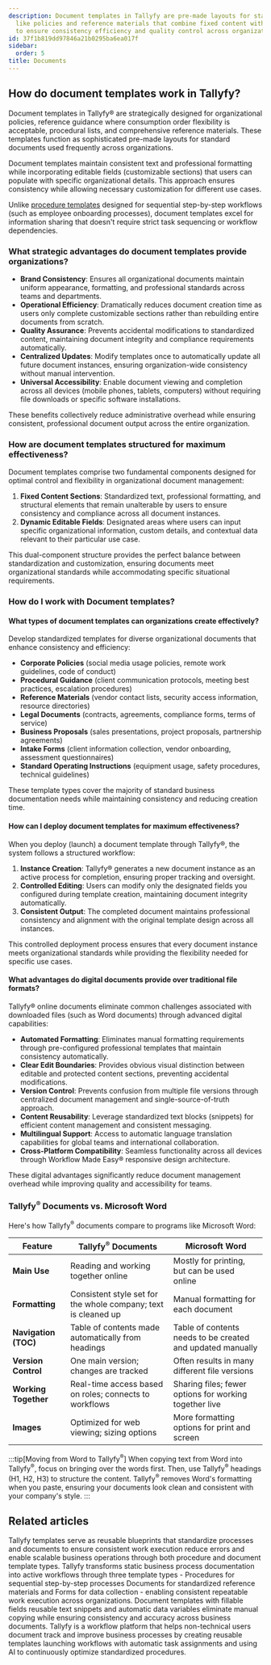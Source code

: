 ```yaml
---
description: Document templates in Tallyfy are pre-made layouts for standard documents
  like policies and reference materials that combine fixed content with editable fields
  to ensure consistency efficiency and quality control across organizations.
id: 37f1b819dd97846a21b0295ba6ea017f
sidebar:
  order: 5
title: Documents
---
```


## How do document templates work in Tallyfy?

Document templates in Tallyfy® are strategically designed for organizational policies, reference guidance where consumption order flexibility is acceptable, procedural lists, and comprehensive reference materials. These templates function as sophisticated pre-made layouts for standard documents used frequently across organizations.

Document templates maintain consistent text and professional formatting while incorporating editable fields (customizable sections) that users can populate with specific organizational details. This approach ensures consistency while allowing necessary customization for different use cases.

Unlike [procedure templates](/products/pro/documenting/templates/) designed for sequential step-by-step workflows (such as employee onboarding processes), document templates excel for information sharing that doesn\'t require strict task sequencing or workflow dependencies.

### What strategic advantages do document templates provide organizations?

- **Brand Consistency**: Ensures all organizational documents maintain uniform appearance, formatting, and professional standards across teams and departments.
- **Operational Efficiency**: Dramatically reduces document creation time as users only complete customizable sections rather than rebuilding entire documents from scratch.
- **Quality Assurance**: Prevents accidental modifications to standardized content, maintaining document integrity and compliance requirements automatically.
- **Centralized Updates**: Modify templates once to automatically update all future document instances, ensuring organization-wide consistency without manual intervention.
- **Universal Accessibility**: Enable document viewing and completion across all devices (mobile phones, tablets, computers) without requiring file downloads or specific software installations.

These benefits collectively reduce administrative overhead while ensuring consistent, professional document output across the entire organization.

### How are document templates structured for maximum effectiveness?

Document templates comprise two fundamental components designed for optimal control and flexibility in organizational document management:

1. **Fixed Content Sections**: Standardized text, professional formatting, and structural elements that remain unalterable by users to ensure consistency and compliance across all document instances.
2. **Dynamic Editable Fields**: Designated areas where users can input specific organizational information, custom details, and contextual data relevant to their particular use case.

This dual-component structure provides the perfect balance between standardization and customization, ensuring documents meet organizational standards while accommodating specific situational requirements.

### How do I work with Document templates?

#### What types of document templates can organizations create effectively?
Develop standardized templates for diverse organizational documents that enhance consistency and efficiency:
- **Corporate Policies** (social media usage policies, remote work guidelines, code of conduct)
- **Procedural Guidance** (client communication protocols, meeting best practices, escalation procedures)
- **Reference Materials** (vendor contact lists, security access information, resource directories)
- **Legal Documents** (contracts, agreements, compliance forms, terms of service)
- **Business Proposals** (sales presentations, project proposals, partnership agreements)
- **Intake Forms** (client information collection, vendor onboarding, assessment questionnaires)
- **Standard Operating Instructions** (equipment usage, safety procedures, technical guidelines)

These template types cover the majority of standard business documentation needs while maintaining consistency and reducing creation time.

#### How can I deploy document templates for maximum effectiveness?
When you deploy (launch) a document template through Tallyfy®, the system follows a structured workflow:
1. **Instance Creation**: Tallyfy® generates a new document instance as an active process for completion, ensuring proper tracking and oversight.
2. **Controlled Editing**: Users can modify only the designated fields you configured during template creation, maintaining document integrity automatically.
3. **Consistent Output**: The completed document maintains professional consistency and alignment with the original template design across all instances.

This controlled deployment process ensures that every document instance meets organizational standards while providing the flexibility needed for specific use cases.

#### What advantages do digital documents provide over traditional file formats?

Tallyfy® online documents eliminate common challenges associated with downloaded files (such as Word documents) through advanced digital capabilities:
- **Automated Formatting**: Eliminates manual formatting requirements through pre-configured professional templates that maintain consistency automatically.
- **Clear Edit Boundaries**: Provides obvious visual distinction between editable and protected content sections, preventing accidental modifications.
- **Version Control**: Prevents confusion from multiple file versions through centralized document management and single-source-of-truth approach.
- **Content Reusability**: Leverage standardized text blocks (snippets) for efficient content management and consistent messaging.
- **Multilingual Support**: Access to automatic language translation capabilities for global teams and international collaboration.
- **Cross-Platform Compatibility**: Seamless functionality across all devices through Workflow Made Easy® responsive design architecture.

These digital advantages significantly reduce document management overhead while improving quality and accessibility for teams.

### Tallyfy<sup>®</sup> Documents vs. Microsoft Word

Here's how Tallyfy<sup>®</sup> documents compare to programs like Microsoft Word:

| Feature | Tallyfy<sup>®</sup> Documents | Microsoft Word |
|---------|-------------------|----------------|
| **Main Use** | Reading and working together online | Mostly for printing, but can be used online |
| **Formatting** | Consistent style set for the whole company; text is cleaned up | Manual formatting for each document |
| **Navigation (TOC)** | Table of contents made automatically from headings | Table of contents needs to be created and updated manually |
| **Version Control** | One main version; changes are tracked | Often results in many different file versions |
| **Working Together** | Real-time access based on roles; connects to workflows | Sharing files; fewer options for working together live |
| **Images** | Optimized for web viewing; sizing options | More formatting options for print and screen |

:::tip[Moving from Word to Tallyfy<sup>®</sup>]
When copying text from Word into Tallyfy<sup>®</sup>, focus on bringing over the words first. Then, use Tallyfy<sup>®</sup> headings (H1, H2, H3) to structure the content. Tallyfy<sup>®</sup> removes Word's formatting when you paste, ensuring your documents look clean and consistent with your company's style.
:::


<PageTree />


## Related articles
<CardGrid>
<LinkTitleCard header="<b>Documenting > Templates</b>" href="/products/pro/documenting/templates/" > Tallyfy templates serve as reusable blueprints that standardize processes and documents to ensure consistent work execution reduce errors and enable scalable business operations through both procedure and document template types. </LinkTitleCard>
<LinkTitleCard header="<b>Pro > Essentials</b>" href="/products/pro/documenting/" > Tallyfy transforms static business process documentation into active workflows through three template types - Procedures for sequential step-by-step processes Documents for standardized reference materials and Forms for data collection - enabling consistent repeatable work execution across organizations. </LinkTitleCard>
<LinkTitleCard header="<b>Features > Fill in the blanks</b>" href="/products/pro/tutorials/features/fill-in-the-blanks/" > Document templates with fillable fields reusable text snippets and automatic data variables eliminate manual copying while ensuring consistency and accuracy across business documents. </LinkTitleCard>
<LinkTitleCard header="<b>Introduction</b>" href="/products/pro/" > Tallyfy is a workflow platform that helps non-technical users document track and improve business processes by creating reusable templates launching workflows with automatic task assignments and using AI to continuously optimize standardized procedures. </LinkTitleCard>
</CardGrid>